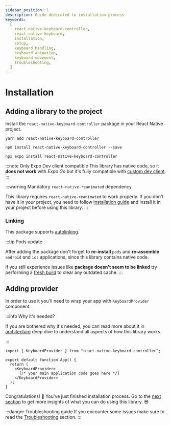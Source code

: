 ```yaml
---
sidebar_position: 1
description: Guide dedicated to installation process
keywords:
  [
    react-native-keyboard-controller,
    react-native keyboard,
    installation,
    setup,
    keyboard handling,
    keyboard animation,
    keyboard movement,
    troubleshooting,
  ]
---
```



# Installation

## Adding a library to the project

Install the `react-native-keyboard-controller` package in your React Native project.

<Tabs>
<TabItem value="yarn" label="YARN" default>

```shell
yarn add react-native-keyboard-controller
```

</TabItem>
<TabItem value="npm" label="NPM">

```shell
npm install react-native-keyboard-controller --save
```

</TabItem>
<TabItem value="expo" label="EXPO">

```shell
npx expo install react-native-keyboard-controller
```

:::note Only Expo Dev client compatible
This library has native code, so it **does not work** with _Expo Go_ but it's fully compatible with [custom dev client](https://docs.expo.dev/development/getting-started/).
:::

</TabItem>
</Tabs>

:::warning Mandatory `react-native-reanimated` dependency

This library requires `react-native-reanimated` to work properly. If you don't have it in your project, you need to follow [installation guide](https://docs.swmansion.com/react-native-reanimated/docs/fundamentals/getting-started/#installation) and install it in your project before using this library.
:::

### Linking

This package supports [autolinking](https://github.com/react-native-community/cli/blob/master/docs/autolinking.md).

:::tip Pods update

After adding the package don't forget to **re-install** `pods` and **re-assemble** `android` and `ios` applications, since this library contains native code.

If you still experience issues like **package doesn't seem to be linked** try performing a [fresh build](https://github.com/kirillzyusko/react-native-keyboard-controller/issues/786#issuecomment-2741464142) to clear any outdated cache.
:::

## Adding provider

In order to use it you'll need to wrap your app with `KeyboardProvider` component.

:::info Why it's needed?

If you are bothered why it's needed, you can read more about it in [architecture](./recipes/platform-differences.md) deep dive to understand all aspects of how this library works.

:::

```tsx
import { KeyboardProvider } from "react-native-keyboard-controller";

export default function App() {
  return (
    <KeyboardProvider>
      {/* your main application code goes here */}
    </KeyboardProvider>
  );
}
```

Congratulations! 🎉 You've just finished installation process. Go to the [next section](./guides/first-animation.md) to get more insights of what you can do using this library. 😎

:::danger Troubleshooting guide
If you encounter some issues make sure to read the [Troubleshooting](./troubleshooting.md) section.
:::
